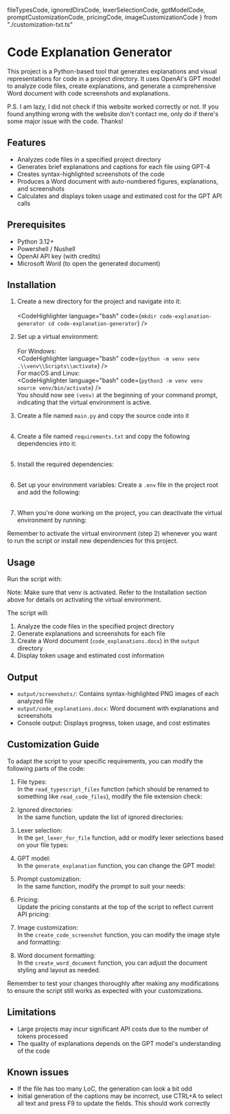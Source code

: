   fileTypesCode,
  ignoredDirsCode,
  lexerSelectionCode,
  gptModelCode,
  promptCustomizationCode,
  pricingCode,
  imageCustomizationCode
} from "./customization-txt.ts"

# Code Explanation Generator

This project is a Python-based tool that generates explanations and visual representations for code in a project directory. It uses OpenAI's GPT model to analyze code files, create explanations, and generate a comprehensive Word document with code screenshots and explanations.

P.S. I am lazy, I did not check if this website worked correctly or not. If you found anything wrong with the website don't contact me, only do if there's some major issue with the code. Thanks!

## Features

- Analyzes code files in a specified project directory
- Generates brief explanations and captions for each file using GPT-4
- Creates syntax-highlighted screenshots of the code
- Produces a Word document with auto-numbered figures, explanations, and screenshots
- Calculates and displays token usage and estimated cost for the GPT API calls

## Prerequisites

- Python 3.12+
- Powershell / Nushell
- OpenAI API key (with credits)
- Microsoft Word (to open the generated document)

## Installation

1. Create a new directory for the project and navigate into it:<br /><br /><CodeHighlighter language="bash" code={`mkdir code-explanation-generator
cd code-explanation-generator`} />

2. Set up a virtual environment:<br /><br />
For Windows:<br /><CodeHighlighter language="bash" code={`python -m venv venv
.\\venv\\Scripts\\activate`} /><br />For macOS and Linux:<br /><CodeHighlighter language="bash" code={`python3 -m venv venv
source venv/bin/activate`} /><br />You should now see `(venv)` at the beginning of your command prompt, indicating that the virtual environment is active.

3. Create a file named `main.py` and copy the source code into it <br /><br /><CodeHighlighter language="python" code={mainCode} />

4. Create a file named `requirements.txt` and copy the following dependencies into it:<br /><br /><CodeHighlighter language="text" code={requirementTxt} />

5. Install the required dependencies:<br /><br /><CodeHighlighter language="bash" code="pip install -r requirements.txt" />

6. Set up your environment variables:
   Create a `.env` file in the project root and add the following:<br /><br /><CodeHighlighter language="bash" code={env} />

7. When you're done working on the project, you can deactivate the virtual environment by running:

<CodeHighlighter language="bash" code="deactivate" />

Remember to activate the virtual environment (step 2) whenever you want to run the script or install new dependencies for this project.

## Usage

Run the script with:

<CodeHighlighter language="bash" code="python main.py" />

Note: Make sure that venv is activated. Refer to the Installation section above for details on activating the virtual environment.

The script will:
1. Analyze the code files in the specified project directory
2. Generate explanations and screenshots for each file
3. Create a Word document (`code_explanations.docx`) in the `output` directory
4. Display token usage and estimated cost information

## Output

- `output/screenshots/`: Contains syntax-highlighted PNG images of each analyzed file
- `output/code_explanations.docx`: Word document with explanations and screenshots
- Console output: Displays progress, token usage, and cost estimates

## Customization Guide

To adapt the script to your specific requirements, you can modify the following parts of the code:

1. File types:<br />In the `read_typescript_files` function (which should be renamed to something like `read_code_files`), modify the file extension check:<br /><CodeHighlighter language="python" code={fileTypesCode} />

2. Ignored directories:<br />In the same function, update the list of ignored directories:<br /><CodeHighlighter language="python" code={ignoredDirsCode} />

3. Lexer selection:<br />In the `get_lexer_for_file` function, add or modify lexer selections based on your file types:<br /><CodeHighlighter language="python" code={lexerSelectionCode} />

4. GPT model:<br />In the `generate_explanation` function, you can change the GPT model:<br /><CodeHighlighter language="python" code={gptModelCode} />

5. Prompt customization:<br />In the same function, modify the prompt to suit your needs:<br /><CodeHighlighter language="python" code={promptCustomizationCode} />

6. Pricing:<br />Update the pricing constants at the top of the script to reflect current API pricing:<br /><CodeHighlighter language="python" code={pricingCode} />

7. Image customization:<br />In the `create_code_screenshot` function, you can modify the image style and formatting:<br /><CodeHighlighter language="python" code={imageCustomizationCode} />

8. Word document formatting:<br />In the `create_word_document` function, you can adjust the document styling and layout as needed.

Remember to test your changes thoroughly after making any modifications to ensure the script still works as expected with your customizations.

## Limitations

- Large projects may incur significant API costs due to the number of tokens processed
- The quality of explanations depends on the GPT model's understanding of the code

## Known issues
- If the file has too many LoC, the generation can look a bit odd
- Initial generation of the captions may be incorrect, use CTRL+A to select all text and press F9 to update the fields. This should work correctly
